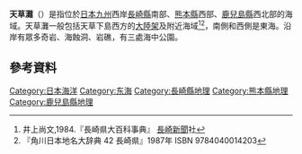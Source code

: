 {{Location map|Japan Kyushu|width=250|caption=天草灘的位置|relief=yes|label={{PAGENAME}}|position=left|mark=Red pog.svg|marksize=10|lat_deg=32|lat_min=20|lat_sec=|lon_deg=129|lon_min=50|lon_sec=}}
{{coord|32|20||N|129|50||E|region:JP_type:waterbody|display =title}}
'''天草灘'''（{{lang-ja|あまくさなだ}}）是指位於[[日本|日本]][[九州_(日本)|九州]]西岸[[長崎縣|長崎縣]]南部、[[熊本縣|熊本縣]]西部、[[鹿兒島縣|鹿兒島縣]]西北部的海域。天草灘一般包括天草下島西方的[[大陸架|大陸架]]及附近海域<ref name="井上,1984">井上尚文,1984.『長崎県大百科事典』 [[長崎新聞|長崎新聞]]社</ref><ref name="地名大辞典1987">『角川日本地名大辞典 42 長崎県』1987年 ISBN 9784040014203</ref>，南側和西側是東海。沿岸有眾多奇岩、海蝕洞、岩礁，有三處海中公園。
==參考資料==
<references/>
[[Category:日本海洋|Category:日本海洋]]
[[Category:东海|Category:东海]]
[[Category:長崎縣地理|Category:長崎縣地理]]
[[Category:熊本縣地理|Category:熊本縣地理]]
[[Category:鹿兒島縣地理|Category:鹿兒島縣地理]]